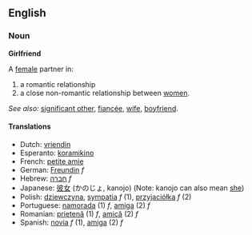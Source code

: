 == English ==

=== Noun ===

'''Girlfriend'''

A [[female]] partner in:
# a romantic relationship
# a close non-romantic relationship between [[women]].

''See also:'' [[significant other]], [[fiancée]], [[wife]], [[boyfriend]].

==== Translations ====
*Dutch: [[vriendin]]
*Esperanto: [[koramikino]]
*French: [[petite amie]]
*German: [[Freundin]] ''f''
*Hebrew: [[חברה]] ''f''
*Japanese: [[彼女]] (かのじょ, kanojo) (Note: kanojo can also mean [[she]])
*Polish: [[dziewczyna]], [[sympatia]] ''f'' (1), [[przyjaciółka]] ''f'' (2)
*Portuguese: [[namorada]] (1) ''f'', [[amiga]] (2) ''f''
*Romanian: [[prietenă]] (1) ''f'', [[amică]] (2) ''f''
*Spanish: [[novia]] ''f'' (1), [[amiga]] (2) ''f''